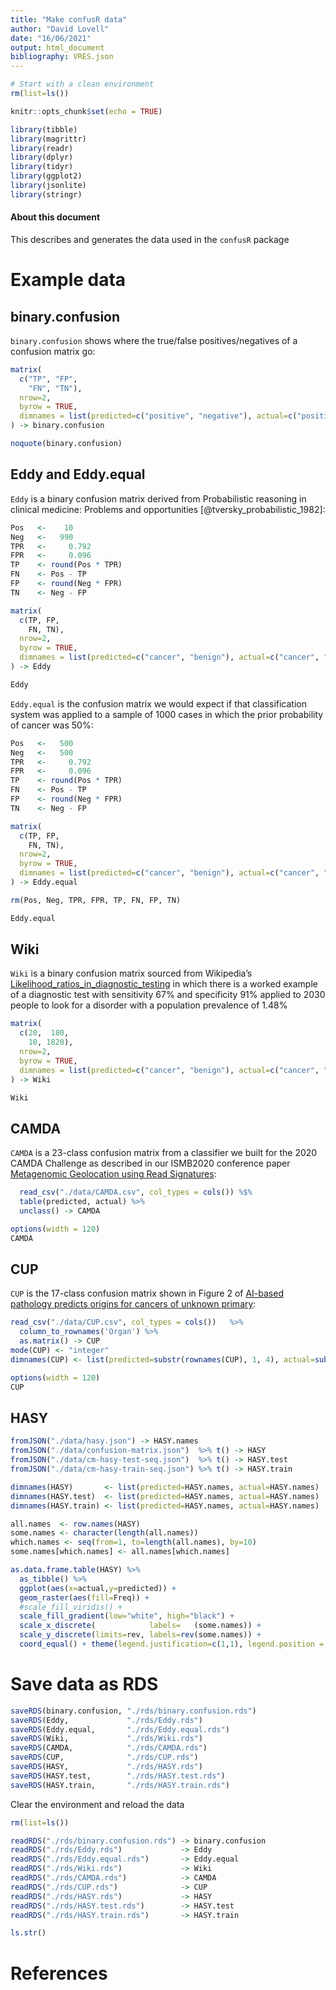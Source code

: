 ```yaml
---
title: "Make confusR data"
author: "David Lovell"
date: "16/06/2021"
output: html_document
bibliography: VRES.json
---
```


```r
# Start with a clean environment
rm(list=ls())

knitr::opts_chunk$set(echo = TRUE)

library(tibble)
library(magrittr)
library(readr)
library(dplyr)
library(tidyr)
library(ggplot2)
library(jsonlite)
library(stringr)
```

#### About this document

This describes and generates the data used in the `confusR` package

# Example data
## binary.confusion
 
`binary.confusion` shows where the true/false positives/negatives of a confusion matrix go:

```r

matrix(
  c("TP", "FP",
    "FN", "TN"),
  nrow=2, 
  byrow = TRUE,
  dimnames = list(predicted=c("positive", "negative"), actual=c("positive", "negative"))
) -> binary.confusion
```

```r
noquote(binary.confusion)
```

## Eddy and Eddy.equal
`Eddy` is a binary confusion matrix derived from Probabilistic reasoning in clinical medicine: Problems and opportunities [@tversky_probabilistic_1982]:

```r
Pos   <-    10     
Neg   <-   990
TPR   <-     0.792
FPR   <-     0.096
TP    <- round(Pos * TPR)
FN    <- Pos - TP
FP    <- round(Neg * FPR)
TN    <- Neg - FP

matrix(
  c(TP, FP,
    FN, TN),
  nrow=2, 
  byrow = TRUE,
  dimnames = list(predicted=c("cancer", "benign"), actual=c("cancer", "benign"))
) -> Eddy
```

```r
Eddy
```

`Eddy.equal` is the confusion matrix we would expect if that classification system was applied to a sample of 1000 cases in which the prior probability of cancer was 50%:

```r
Pos   <-   500     
Neg   <-   500
TPR   <-     0.792
FPR   <-     0.096
TP    <- round(Pos * TPR)
FN    <- Pos - TP
FP    <- round(Neg * FPR)
TN    <- Neg - FP

matrix(
  c(TP, FP,
    FN, TN),
  nrow=2, 
  byrow = TRUE,
  dimnames = list(predicted=c("cancer", "benign"), actual=c("cancer", "benign"))
) -> Eddy.equal

rm(Pos, Neg, TPR, FPR, TP, FN, FP, TN)
```


```r
Eddy.equal
```

## Wiki

`Wiki` is a binary confusion matrix sourced from Wikipedia's [Likelihood_ratios_in_diagnostic_testing]( https://en.wikipedia.org/wiki/Likelihood_ratios_in_diagnostic_testing) in which there is a worked example of a diagnostic test with sensitivity 67% and specificity 91% applied to 2030 people to look for a disorder with a population prevalence of 1.48%

```r
matrix(
  c(20,  180,
    10, 1820),
  nrow=2, 
  byrow = TRUE,
  dimnames = list(predicted=c("cancer", "benign"), actual=c("cancer", "benign"))
) -> Wiki
```

```r
Wiki
```

## CAMDA

`CAMDA` is a 23-class confusion matrix from a classifier we built for the 2020 CAMDA Challenge as described in our ISMB2020 conference paper [Metagenomic Geolocation using Read Signatures](https://www.iscb.org/cms_addon/conferences/ismb2020/tracks/camdacosi):


```r
  read_csv("./data/CAMDA.csv", col_types = cols()) %$% 
  table(predicted, actual) %>%
  unclass() -> CAMDA
```

```r
options(width = 120)
CAMDA
```

## CUP

`CUP` is the 17-class confusion matrix shown in Figure 2 of [AI-based pathology predicts origins for cancers of unknown primary](https://www.nature.com/articles/s41586-021-03512-4):

```r


read_csv("./data/CUP.csv", col_types = cols())   %>%
  column_to_rownames('Organ') %>% 
  as.matrix() -> CUP
mode(CUP) <- "integer"
dimnames(CUP) <- list(predicted=substr(rownames(CUP), 1, 4), actual=substr(colnames(CUP), 1, 4))
```

```r
options(width = 120)
CUP
```

## HASY


```r
fromJSON("./data/hasy.json") -> HASY.names 
fromJSON("./data/confusion-matrix.json")  %>% t() -> HASY
fromJSON("./data/cm-hasy-test-seq.json")  %>% t() -> HASY.test
fromJSON("./data/cm-hasy-train-seq.json") %>% t() -> HASY.train

dimnames(HASY)       <- list(predicted=HASY.names, actual=HASY.names)
dimnames(HASY.test)  <- list(predicted=HASY.names, actual=HASY.names)
dimnames(HASY.train) <- list(predicted=HASY.names, actual=HASY.names)
```

```r
all.names  <- row.names(HASY)
some.names <- character(length(all.names))
which.names <- seq(from=1, to=length(all.names), by=10)
some.names[which.names] <- all.names[which.names]

as.data.frame.table(HASY) %>% 
  as_tibble() %>%
  ggplot(aes(x=actual,y=predicted)) +
  geom_raster(aes(fill=Freq)) +
  #scale_fill_viridis() +
  scale_fill_gradient(low="white", high="black") +
  scale_x_discrete(            labels=   (some.names)) +
  scale_y_discrete(limits=rev, labels=rev(some.names)) +
  coord_equal() + theme(legend.justification=c(1,1), legend.position = c(1,1), axis.text.x  = element_text(angle=90, hjust=1, vjust=0.5))
```


# Save data as RDS

```r
saveRDS(binary.confusion, "./rds/binary.confusion.rds")
saveRDS(Eddy,             "./rds/Eddy.rds")
saveRDS(Eddy.equal,       "./rds/Eddy.equal.rds")
saveRDS(Wiki,             "./rds/Wiki.rds")
saveRDS(CAMDA,            "./rds/CAMDA.rds")
saveRDS(CUP,              "./rds/CUP.rds")
saveRDS(HASY,             "./rds/HASY.rds")
saveRDS(HASY.test,        "./rds/HASY.test.rds")
saveRDS(HASY.train,       "./rds/HASY.train.rds")

```

Clear the environment and reload the data
```r
rm(list=ls())

readRDS("./rds/binary.confusion.rds") -> binary.confusion
readRDS("./rds/Eddy.rds")             -> Eddy
readRDS("./rds/Eddy.equal.rds")       -> Eddy.equal
readRDS("./rds/Wiki.rds")             -> Wiki
readRDS("./rds/CAMDA.rds")            -> CAMDA
readRDS("./rds/CUP.rds")              -> CUP
readRDS("./rds/HASY.rds")             -> HASY
readRDS("./rds/HASY.test.rds")        -> HASY.test
readRDS("./rds/HASY.train.rds")       -> HASY.train

ls.str()
```

# References
